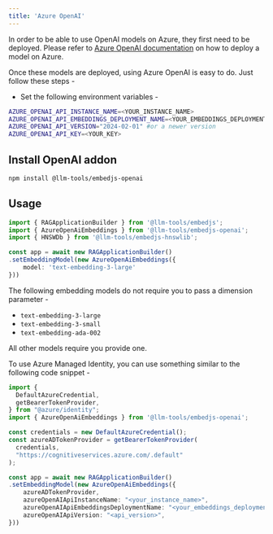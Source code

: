 ```yaml
---
title: 'Azure OpenAI'
---
```


In order to be able to use OpenAI models on Azure, they first need to be deployed.
Please refer to [Azure OpenAI documentation](https://learn.microsoft.com/en-us/azure/cognitive-services/openai/) on how to deploy a model on Azure.

Once these models are deployed, using Azure OpenAI is easy to do. Just follow these steps -

-   Set the following environment variables -

```bash
AZURE_OPENAI_API_INSTANCE_NAME=<YOUR_INSTANCE_NAME>
AZURE_OPENAI_API_EMBEDDINGS_DEPLOYMENT_NAME=<YOUR_EMBEDDINGS_DEPLOYMENT_NAME>
AZURE_OPENAI_API_VERSION="2024-02-01" #or a newer version
AZURE_OPENAI_API_KEY=<YOUR_KEY>
```

## Install OpenAI addon

```bash
npm install @llm-tools/embedjs-openai
```

## Usage

```ts
import { RAGApplicationBuilder } from '@llm-tools/embedjs';
import { AzureOpenAiEmbeddings } from '@llm-tools/embedjs-openai';
import { HNSWDb } from '@llm-tools/embedjs-hnswlib';

const app = await new RAGApplicationBuilder()
.setEmbeddingModel(new AzureOpenAiEmbeddings({
    model: 'text-embedding-3-large'
}))
```

<Note>
The following embedding models do not require you to pass a dimension parameter -

-   `text-embedding-3-large`
-   `text-embedding-3-small`
-   `text-embedding-ada-002`

All other models require you provide one.
</Note>

<Note>
To use Azure Managed Identity, you can use something similar to the following code snippet -

```ts
import {
  DefaultAzureCredential,
  getBearerTokenProvider,
} from "@azure/identity";
import { AzureOpenAiEmbeddings } from '@llm-tools/embedjs-openai';

const credentials = new DefaultAzureCredential();
const azureADTokenProvider = getBearerTokenProvider(
  credentials,
  "https://cognitiveservices.azure.com/.default"
);

const app = await new RAGApplicationBuilder()
.setEmbeddingModel(new AzureOpenAiEmbeddings({
    azureADTokenProvider,
    azureOpenAIApiInstanceName: "<your_instance_name>",
    azureOpenAIApiEmbeddingsDeploymentName: "<your_embeddings_deployment_name>",
    azureOpenAIApiVersion: "<api_version>",
}))
```
</Note>
